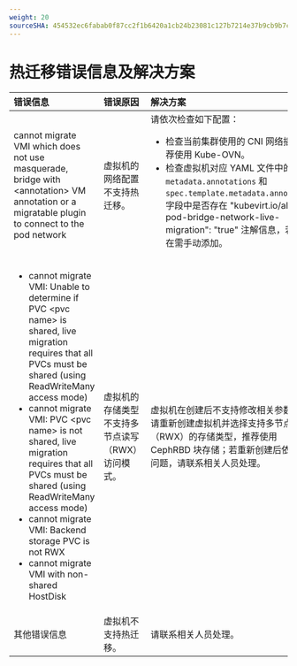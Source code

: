 ```yaml
---
weight: 20
sourceSHA: 454532ec6fabab0f87cc2f1b6420a1cb24b23081c127b7214e37b9cb9b7c6566
---
```


# 热迁移错误信息及解决方案

| 错误信息                                                                                                                                                                                                                                                                                                                                                                                                                                    | 错误原因                                                                                           | 解决方案                                                                                                                                                                                                                                                                                                                                                                                                                       |
| :------------------------------------------------------------------------------------------------------------------------------------------------------------------------------------------------------------------------------------------------------------------------------------------------------------------------------------------------------------------------------------------------------------------------------------------ | :------------------------------------------------------------------------------------------------ | :----------------------------------------------------------------------------------------------------------------------------------------------------------------------------------------------------------------------------------------------------------------------------------------------------------------------------------------------------------------------------------------------------------------------------- |
| cannot migrate VMI which does not use masquerade, bridge with \<annotation> VM annotation or a migratable plugin to connect to the pod network                                                                                                                                                                                                                                                                                                 | 虚拟机的网络配置不支持热迁移。                                                                         | 请依次检查如下配置：<ul><li>检查当前集群使用的 CNI 网络插件，推荐使用 Kube-OVN。</li><li>检查虚拟机对应 YAML 文件中的 `metadata.annotations` 和 `spec.template.metadata.annotations` 字段中是否存在 "kubevirt.io/allow-pod-bridge-network-live-migration": "true" 注解信息，若不存在需手动添加。</li></ul>                                                          |
| <ul><li>cannot migrate VMI: Unable to determine if PVC \<pvc name> is shared, live migration requires that all PVCs must be shared (using ReadWriteMany access mode)</li><li>cannot migrate VMI: PVC \<pvc name> is not shared, live migration requires that all PVCs must be shared (using ReadWriteMany access mode)</li><li>cannot migrate VMI: Backend storage PVC is not RWX</li><li>cannot migrate VMI with non-shared HostDisk</li></ul> | 虚拟机的存储类型不支持多节点读写（RWX）访问模式。                                                       | 虚拟机在创建后不支持修改相关参数，因此请重新创建虚拟机并选择支持多节点读写（RWX）的存储类型，推荐使用 CephRBD 块存储；若重新创建后依然存在问题，请联系相关人员处理。                                                                    |
| 其他错误信息                                                                                                                                                                                                                                                                                                                                                                                                                                 | 虚拟机不支持热迁移。                                                                                  | 请联系相关人员处理。                                                                                                                                                                                                                                                                                                                                                                          |
